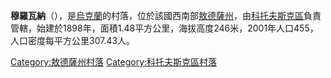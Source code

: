 {{coord|47|46|39|N|29|24|44|E|scale:30000|display=title}}

'''穆羅瓦納'''（{{lang-uk|Мурована}}），是[[烏克蘭|烏克蘭]]的村落，位於該國西南部[[敖德薩州|敖德薩州]]，由[[科托夫斯克區|科托夫斯克區]]負責管轄，始建於1898年，面積1.48平方公里，海拔高度246米，2001年人口455，人口密度每平方公里307.43人。

{{DEFAULTSORT:Мурована}}
[[Category:敖德薩州村落|Category:敖德薩州村落]]
[[Category:科托夫斯克區村落|Category:科托夫斯克區村落]]


{{Odessa-geo-stub}}